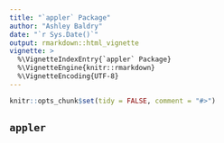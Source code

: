 ```yaml
---
title: "`appler` Package"
author: "Ashley Baldry"
date: "`r Sys.Date()`"
output: rmarkdown::html_vignette
vignette: >
  %\VignetteIndexEntry{`appler` Package}
  %\VignetteEngine{knitr::rmarkdown}
  %\VignetteEncoding{UTF-8}
---
```


```r
knitr::opts_chunk$set(tidy = FALSE, comment = "#>")
```

## `appler`

